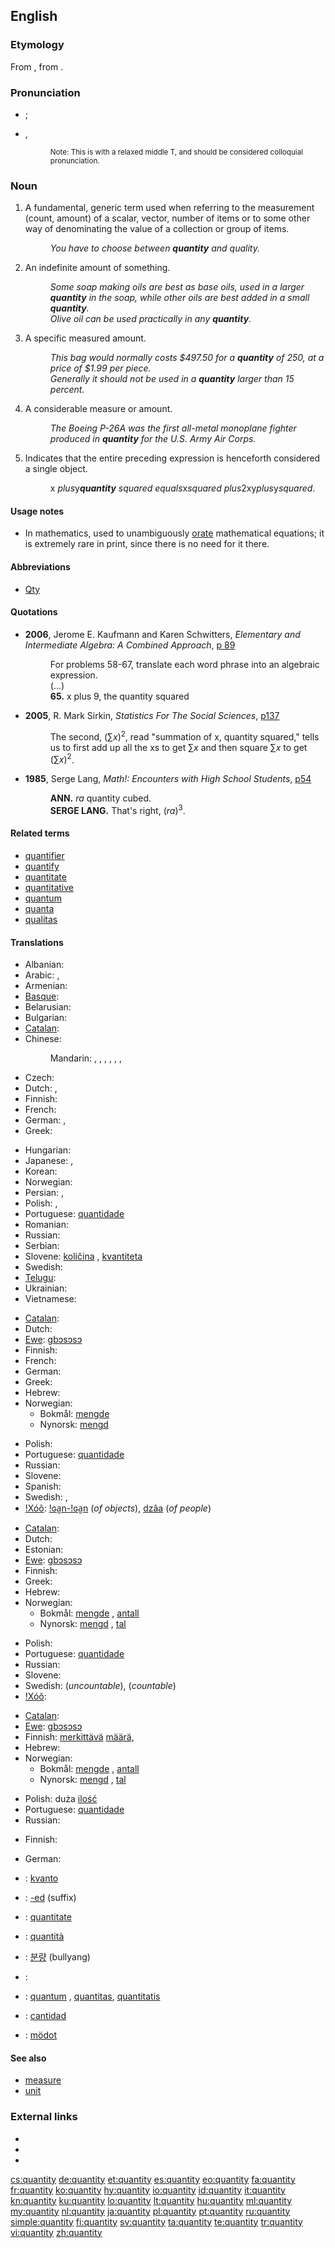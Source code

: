 ==English==
{{wikipedia}}

===Etymology===
From {{etyl|la|en}} {{term|quantitas||lang=la|quantity}}, from {{term|quantus||lang=la|how much}}.

===Pronunciation===
* {{a|Canada}} {{IPA|/ˈkʍɑndədi/|/ˈkʍɑnɾəɾi/}}; {{SAMPA|/"kWAnd@di/|/"kWAn4@4i/}}
*: {{audio|en-ca-quantity.ogg|Audio (CA)}}
* {{a|UK}} {{IPA|/ˈkwɒn.tɪ.ti/}}, {{SAMPA|/kwQn.tI.ti/}}
*: {{audio|en-us-quantity2.ogg|Audio (US)}}
*: {{audio|en-us-quantity.ogg|Audio (US)}} <small>Note: This is with a relaxed middle T, and should be considered colloquial pronunciation.</small>

{{rfp|US IPA and SAMPA needed, standard as well as colloquial (to match Audio) please|lang=en}}
{{rfap|UK audio needed|UK}}

===Noun===
{{en-noun|quantities}}

# A fundamental, generic term used when referring to the measurement (count, amount) of a scalar, vector, number of items or to some other way of denominating the value of a collection or group of items.
#: ''You have to choose between '''quantity''' and quality.''
# An indefinite amount of something.
#: ''Some soap making oils are best as base oils, used in a larger '''quantity''' in the soap, while other oils are best added in a small '''quantity'''.''
#: ''Olive oil can be used practically in any '''quantity'''.''
# A specific measured amount.
#: ''This bag would normally costs $497.50 for a '''quantity''' of 250, at a price of $1.99 per piece.''
#: ''Generally it should not be used in a '''quantity''' larger than 15 percent. ''
# A considerable measure or amount.
#: ''The Boeing P-26A was the first all-metal monoplane fighter produced in '''quantity''' for the U.S. Army Air Corps.''
# {{mathematics}} Indicates that the entire preceding expression is henceforth considered a single object.
#: x ''plus ''y'' '''quantity''' squared equals ''x'' squared plus ''2xy'' plus ''y'' squared''.

====Usage notes====
* In mathematics, used to unambiguously [[orate]] mathematical equations; it is extremely rare in print, since there is no need for it there.

====Abbreviations====
* [[Qty]]

====Quotations====
* '''2006''', Jerome E. Kaufmann and Karen Schwitters, ''Elementary and Intermediate Algebra: A Combined Approach'', [http://books.google.com/books?vid=ISBN0534490247&id=7RKsTaF92MgC&pg=PA89&lpg=PA89&dq=%22quantity+squared%22&sig=X7wk68CoTM4uHM4AIhpLKSYByRI#PPA90,M1 p 89]
*: For problems 58-67, translate each word phrase into an algebraic expression.
*: (...)
*: '''65.''' x plus 9, the quantity squared
* '''2005''', R. Mark Sirkin, ''Statistics For The Social Sciences'', [http://books.google.com/books?vid=ISBN141290546X&id=67vpZ5VOj14C&pg=PA137&lpg=PA137&dq=%22quantity+squared%22&sig=PRz6Zbd10l0FeIbF9Zqw5LL8gYU#PPA137,M1 p137]
*: The second, <math>(\sum x)^2</math>, read "summation of x, quantity squared," tells us to first add up all the xs to get <math>\sum x</math> and then square <math>\sum x</math> to get <math>(\sum x)^2</math>.
* '''1985''', Serge Lang, ''Math!: Encounters with High School Students'', [http://books.google.com/books?vid=ISBN0387961291&id=guSHaf5TJ70C&pg=PA54&lpg=PA54&ots=Oew4sy2FUZ&dq=%22quantity+cubed%22&sig=4ivw5_O0TYgnLs37-9-DKJTch0o p54]
*: '''ANN.''' <math>ra</math> quantity cubed.
*: '''SERGE LANG.''' That's right, <math>(ra)^3</math>.

====Related terms====
* [[quantifier]]
* [[quantify]]
* [[quantitate]]
* [[quantitative]]
* [[quantum]]
* [[quanta]]
* [[qualitas]]

====Translations====
{{trans-top|fundamental, generic term used when referring to the measurement}}
* Albanian: {{t|sq|sasi|f}}
* Arabic: {{t|ar|كمية|f|tr=kammiyya}},  {{t|ar|مقدار|m|tr=miqdaar}}
* Armenian: {{t-|hy|քանակ|tr=k’anak}}
* [[Basque]]: {{t|eu|kantitatea}}
* Belarusian: {{t|be|колькасць|f|tr=kól'kasć|sc=Cyrl}}
* Bulgarian: {{t|bg|количество|n|tr=kolichestvo|sc=Cyrl}}
* [[Catalan]]: {{t-|ca|quantitat|f}}
* Chinese:
*: Mandarin: {{t-|cmn|數量|sc=Hani}},  {{t-|cmn|数量|tr=shùliàng|sc=Hani}},  {{t-|cmn|量|tr=liàng|sc=Hani}},  {{t-|cmn|數字|sc=Hani}},  {{t-|cmn|数字|tr=shùzì|sc=Hani}},  {{t|cmn|數目|sc=Hani}},  {{t|cmn|数目|tr=shùmù|sc=Hani}}
* Czech: {{t+|cs|množství|n}}
* Dutch: {{t+|nl|hoeveelheid|f}}, {{qualifier|mainly used in opposition to 'kwaliteit'}} {{t|nl|kwantiteit|f}}
* Finnish: {{t+|fi|määrä}}
* French: {{t+|fr|quantité|f}}
* German: {{t+|de|Quantität|f}},  {{t+|de|Menge|f}}
* Greek: {{t|el|ποσότητα|f|sc=Grek}}
{{trans-mid}}
* Hungarian: {{t+|hu|mennyiség}}
* Japanese: {{t|ja|量|tr=りょう, ryō|sc=Jpan}}, {{t|ja|数量|tr=すうりょう, sūryō|sc=Jpan}}
* Korean: {{t|ko|양|tr=yang|sc=Kore}}
* Norwegian: {{t+|no|kvantitet|m}}
* Persian: {{t|fa|کمیت|xs=Persian}},  {{t|fa|مقدار|xs=Persian}}
* Polish: {{t+|pl|ilość}}, {{t+|pl|wielkość}}
* Portuguese: [[quantidade]] {{f}}
* Romanian: {{t|ro|cantitatea|f}}
* Russian: {{t+|ru|количество|n|tr=kolíčestvo}}
* Serbian: {{t-|sr|količina|f}}
* Slovene: [[količina]] {{f}}, [[kvantiteta]] {{f}}
* Swedish: {{t+|sv|kvantitet|c}}
* [[Telugu]]: {{t|te|పరిమాణం|tr=parimaaNam}}
* Ukrainian: {{t|uk|кількість|f|tr=kílʹkistʹ|sc=Cyrl}}
* Vietnamese: {{t|vi|lượng số}}
{{trans-bottom}}

{{trans-top|indefinite amount of something}}
* [[Catalan]]: {{t-|ca|quantitat|f}}
* Dutch: {{t+|nl|hoeveelheid|f}}
* [[Ewe]]: [[gbɔsɔsɔ]]
* Finnish: {{t+|fi|määrä}}
* French: {{t+|fr|quantité|f}}
* German: {{t+|de|Quantität|f}}
* Greek: {{t|el|ποσότητα|f|sc=Grek}}
* Hebrew: {{t-|he|כמות|tr=kamut}}
* Norwegian:
** Bokmål: [[mengde]] {{m}}
** Nynorsk: [[mengd]] {{f}}
{{trans-mid}}
* Polish: {{t+|pl|ilość}}
* Portuguese: [[quantidade]] {{f}}
* Russian: {{t+|ru|количество|n|tr=kolíčestvo}}
* Slovene: {{t+|sl|količina|f}}
* Spanish: {{t+|es|cantidad|f}}
* Swedish: {{t+|sv|kvantitet|c}}, {{t+|sv|mängd|c}}
* [[!Xóõ]]: [[!ɢa̰n-!ɢa̰n]] (''of objects''), [[dzâa]] (''of people'')
{{trans-bottom}}

{{trans-top|specific measured amount}}
* [[Catalan]]: {{t-|ca|quantitat|f}}
* Dutch: {{t+|nl|hoeveelheid|f}}
* Estonian: {{t+|et|hulk}}
* [[Ewe]]: [[gbɔsɔsɔ]]
* Finnish: {{t+|fi|määrä}}
* Greek: {{t|el|ποσότητα|f|sc=Grek}}
* Hebrew: {{t-|he|כמות|tr=kamut}}
* Norwegian:
** Bokmål: [[mengde]] {{m}}, [[antall]] {{n}}
** Nynorsk: [[mengd]] {{f}}, [[tal]] {{n}}
{{trans-mid}}
* Polish: {{t+|pl|ilość}}
* Portuguese: [[quantidade]] {{f}}
* Russian: {{t+|ru|количество|n|tr=kolíčestvo}}
* Slovene: {{t+|sl|količina|f}}
* Swedish: {{t+|sv|mängd|c}} (''uncountable''), {{t+|sv|antal|n}} (''countable'')
* [[!Xóõ]]: {{tø|nmn|ʻǁnàhã}}
{{trans-bottom}}

{{trans-top|considerable measure or amount}}
* [[Catalan]]: {{t-|ca|quantitat|f}}
* [[Ewe]]: [[gbɔsɔsɔ]]
* Finnish: [[merkittävä]] [[määrä]], {{t|fi|paljous}}
* Hebrew: {{t-|he|כמות|tr=kamut}}
* Norwegian:
** Bokmål: [[mengde]] {{m}}, [[antall]] {{n}}
** Nynorsk: [[mengd]] {{f}}, [[tal]] {{n}}
{{trans-mid}}
* Polish: duża [[ilość]]
* Portuguese: [[quantidade]] {{f}}
* Russian: {{t+|ru|количество|n|tr=kolíčestvo}}
{{trans-bottom}}

{{trans-top|word used to indicate that preceding expression is a single object}}
* Finnish: {{t-|fi|sulku|alt=suluissa}}
{{trans-mid}}
* German: {{t|de|in Klammern}}
{{trans-bottom}}

{{checktrans-top}}
* {{ttbc|eo}}: [[kvanto]]
* {{ttbc|io}}: [[-ed]] (suffix)
* {{ttbc|ia}}: [[quantitate]]
* {{ttbc|it}}: [[quantità]] {{f}}
{{trans-mid}}
* {{ttbc|ko}}: [[분량]] (bullyang)
* {{ttbc|ku}}: {{ku-Arab|[[چهندی]]}}
* {{ttbc|la}}: [[quantum]] {{n}}, [[quantitas]], [[quantitatis]] {{f}}
* {{ttbc|es}}: [[cantidad]] {{f}}
* {{ttbc|vo}}: [[mödot]]
{{trans-bottom}}

====See also====
* [[measure]]
* [[unit]]

===External links===
* {{R:Webster 1913}}
* {{R:Century 1911}}
* {{R:OneLook}}

[[cs:quantity]]
[[de:quantity]]
[[et:quantity]]
[[es:quantity]]
[[eo:quantity]]
[[fa:quantity]]
[[fr:quantity]]
[[ko:quantity]]
[[hy:quantity]]
[[io:quantity]]
[[id:quantity]]
[[it:quantity]]
[[kn:quantity]]
[[ku:quantity]]
[[lo:quantity]]
[[lt:quantity]]
[[hu:quantity]]
[[ml:quantity]]
[[my:quantity]]
[[nl:quantity]]
[[ja:quantity]]
[[pl:quantity]]
[[pt:quantity]]
[[ru:quantity]]
[[simple:quantity]]
[[fi:quantity]]
[[sv:quantity]]
[[ta:quantity]]
[[te:quantity]]
[[tr:quantity]]
[[vi:quantity]]
[[zh:quantity]]